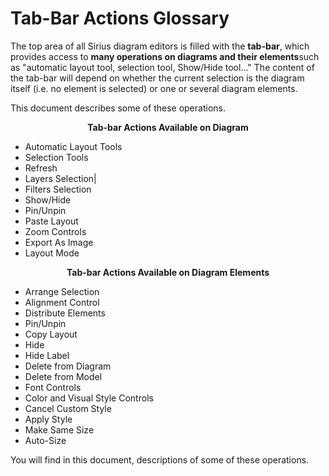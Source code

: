 =Tab-Bar Actions Glossary=

The top area of all Sirius diagram editors is filled with the '''tab-bar''', which provides access to '''many operations on diagrams and their elements '''such as "automatic layout tool, selection tool, Show/Hide tool..." The content of the tab-bar will depend on whether the current selection is the diagram itself (i.e. no element is selected) or one or several diagram elements.

This document describes some of  these operations.

<center>'''Tab-bar Actions Available on Diagram'''</center>

* Automatic Layout Tools
* Selection Tools
* Refresh
* Layers Selection|
* Filters Selection
* Show/Hide
* Pin/Unpin
* Paste Layout
* Zoom Controls
* Export As Image
* Layout Mode

<center>'''Tab-bar Actions Available on Diagram Elements'''</center>

* Arrange Selection
* Alignment Control
* Distribute Elements
* Pin/Unpin
* Copy Layout
* Hide
* Hide Label
* Delete from Diagram
* Delete from Model
* Font Controls
* Color and Visual Style Controls
* Cancel Custom Style
* Apply Style
* Make Same Size
* Auto-Size

You will find in this document, descriptions of some of these operations.



